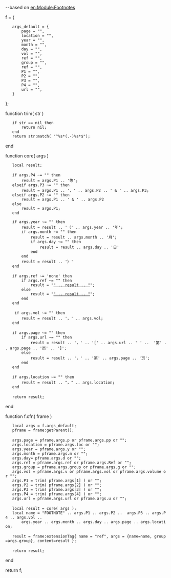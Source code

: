--based on [[en:Module:Footnotes|en:Module:Footnotes]]

f = {
    args_default = {
        page = "",
        location = "",
        year = "",
        month = "",
        day = "",
        vol = "",
        ref = "",
        group = "",
        ref = "",
        P1 = "",
        P2 = "",
        P3 = "",
        P4 = "",
        url = "",
    }
};

function trim( str )
    if str == nil then
        return nil;
    end
    return str:match( "^%s*(.-)%s*$");
end    

function core( args )
    local result;
 
    if args.P4 ~= "" then
        result = args.P1 .. '等';
    elseif args.P3 ~= "" then
        result = args.P1 .. '，' .. args.P2 .. ' & ' .. args.P3;
    elseif args.P2 ~= "" then
        result = args.P1 .. ' & ' .. args.P2
    else
        result = args.P1;
    end
    
    if args.year ~= "" then
        result = result .. '（' .. args.year .. '年';
        if args.month ~= "" then
            result = result .. args.month .. '月';
            if args.day ~= "" then
                result = result .. args.day .. '日'
            end
        end
        result = result .. '）'
    end
 
    if args.ref ~= 'none' then
        if args.ref ~= "" then
            result = "[[#"_.._args.ref_.._"|" .. result .. "]]";
        else
            result = "[[#CITEREF" .. args.P1 .. args.P2 .. args.P3 .. args.P4 .. args.vol .. 
                args.year .. args.month .. args.day .. "|" .. result .. "]]";
        end
    end
 
     if args.vol ~= "" then
        result = result .. '，' .. args.vol;
    end
 
    if args.page ~= "" then
    	if args.url ~= "" then
    		result = result .. '，' .. '[' .. args.url .. ' ' ..  '第' .. args.page .. '页' .. ']';
    	else
    		result = result .. '，' .. '第' .. args.page .. '页';
    	end
    end      
 
    if args.location ~= "" then
        result = result .. "，" .. args.location;
    end
 
    return result;
end
 
function f.cfn( frame )
    local args = f.args_default;
    pframe = frame:getParent();
 
    args.page = pframe.args.p or pframe.args.pp or "";
    args.location = pframe.args.loc or "";
    args.year = pframe.args.y or "";
    args.month = pframe.args.m or "";
    args.day= pframe.args.d or "";
    args.ref = pframe.args.ref or pframe.args.Ref or "";
    args.group = pframe.args.group or pframe.args.g or "";
    args.vol = pframe.args.v or pframe.args.vol or pframe.args.volume or "";
    args.P1 = trim( pframe.args[1] ) or "";
    args.P2 = trim( pframe.args[2] ) or "";
    args.P3 = trim( pframe.args[3] ) or "";
    args.P4 = trim( pframe.args[4] ) or "";
    args.url = pframe.args.url or pframe.args.u or "";
 
    local result = core( args );
    local name = "FOOTNOTE" .. args.P1 .. args.P2 ..  args.P3 .. args.P4 .. args.vol .. 
        args.year .. args.month .. args.day .. args.page .. args.location;
 
    result = frame:extensionTag{ name = "ref", args = {name=name, group=args.group}, content=result };
 
    return result;
end
 
return f;